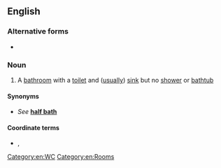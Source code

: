==English==
===Alternative forms===
* {{l|en|half bath}}

===Noun===
{{en-noun}}
# A [[bathroom]] with a [[toilet]] and ([[usually]]) [[sink]] but no [[shower]] or [[bathtub]]

====Synonyms====
* ''See'' '''[[half bath]]'''

====Coordinate terms====
* {{l|en|full bathroom}} {{qualifier|with a bathtub}}, {{l|en|three-quarter bathroom}} {{qualifier|with a shower stall}}

[[Category:en:WC]]
[[Category:en:Rooms]]